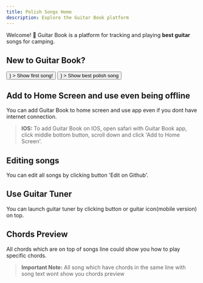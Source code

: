 ```yaml
---
title: Polish Songs Home
description: Explore the Guitar Book platform
---
```



Welcome! 👋 Guitar Book is a platform for tracking and playing **best guitar** songs for camping.

<DocsetMenu />

## New to Guitar Book?

<div style={{ display: 'flex', justifyContent: 'space-evenly', alignItems: 'center',flexWrap: 'wrap', height: 100, maxWidth: 400 }} >
  <Button
    size="large"
    color={colors.primary}
    as={<Link to="/general/aicha" />}
  >
    Show first song!
  </Button>
  <Button
    size="large"
    as={<Link to="/general/koledzy" />}
  >
    Show best polish song
  </Button>
</div>

## Add to Home Screen and use even being offline
You can add Guitar Book to home screen and use app even if you dont have internet connection.

> **IOS:** To add Guitar Book on IOS, open safari with Guitar Book app, click middle bottom button, scroll down and click 'Add to Home Screen'.

## Editing songs
You can edit all songs by clicking button 'Edit on Github'.

## Use Guitar Tuner
You can launch guitar tuner by clicking button or guitar icon(mobile version) on top.

## Chords Preview
All chords which are on top of songs line could show you how to play specific chords.

> **Important Note:** All song which have chords in the same line with song text wont show you chords preview



